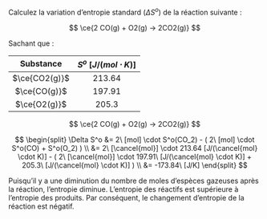 ::: {.Exercise data-latex=""}

Calculez la variation d'entropie standard ($\Delta S^o$) de la réaction suivante :

$$ \ce{2 CO(g) + O2(g) -> 2CO2(g)} $$

Sachant que :

:::

|   Substance   | $S^o\ [J/(mol \cdot K)]$ |
| :-----------: | :----------------------: |
| $\ce{CO2(g)}$ |          213.64          |
| $\ce{CO(g)}$  |          197.91          |
| $\ce{O2(g)}$  |          205.3           |

\vspace{\stretch{1}}

::: {.Answer data-latex=""}

$$ \ce{2 CO(g) + O2(g) -> 2CO2(g)} $$

$$
\begin{split}
\Delta S^o &= 2\ [mol] \cdot S^o(CO_2) - ( 2\ [mol] \cdot S^o(CO) + S^o(O_2) ) \\
&= 2\ [\cancel{mol}] \cdot 213.64 [J/(\cancel{mol} \cdot K)] - ( 2\ [\cancel{mol}] \cdot 197.91\ [J/(\cancel{mol} \cdot K)] + 205.3\ [J/(\cancel{mol} \cdot K)] ) \\
&= -173.84\ [J/K]
\end{split}
$$

Puisqu'il y a une diminution du nombre de moles d'espèces gazeuses après la réaction, l'entropie diminue. L'entropie des réactifs est supérieure à l'entropie des produits. Par conséquent, le changement d'entropie de la réaction est négatif.

:::

